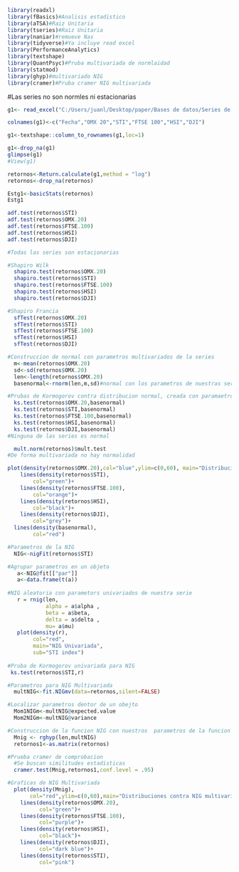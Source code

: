 
```{r Librerias}
library(readxl)
library(fBasics)#Analisis estadistico
library(aTSA)#Raiz Unitaria
library(tseries)#Raiz Unitaria
library(naniar)#remueve Nas
library(tidyverse)#Ya incluye read excel
library(PerformanceAnalytics)
library(textshape)
library(QuantPsyc)#Pruba multivariada de normlaidad
library(statmod)
library(ghyp)#multivariado NIG
library(cramer)#Pruba cramer NIG multivariada
```

#Las series no son normles ni estacionarias

```{r Datos, y forma de df}
g1<- read_excel("C:/Users/juanl/Desktop/paper/Bases de datos/Series de grupos/g1.xls")

colnames(g1)<-c("Fecha","OMX 20","STI","FTSE 100","HSI","DJI")

g1<-textshape::column_to_rownames(g1,loc=1)

```

```{r Limpieza de base}
g1<-drop_na(g1)
glimpse(g1)
#View(g1)

```

```{r Retornos}
retornos<-Return.calculate(g1,method = "log")
retornos<-drop_na(retornos)
```

```{r Estadistica de los retornos}
Estg1<-basicStats(retornos)
Estg1
```


```{r Prueba de raiz unitaria}
adf.test(retornos$STI)
adf.test(retornos$OMX.20)
adf.test(retornos$FTSE.100)
adf.test(retornos$HSI)
adf.test(retornos$DJI)

#Todas las series son estacionarias
```

```{r Pruebas de normalidad univariadas}
#Shapiro Wilk
  shapiro.test(retornos$OMX.20)
  shapiro.test(retornos$STI)
  shapiro.test(retornos$FTSE.100)
  shapiro.test(retornos$HSI)
  shapiro.test(retornos$DJI)

#Shapiro Francia
  sfTest(retornos$OMX.20)
  sfTest(retornos$STI)
  sfTest(retornos$FTSE.100)
  sfTest(retornos$HSI)
  sfTest(retornos$DJI)

#Construccion de normal con parametros multivariados de la series
  m<-mean(retornos$OMX.20)
  sd<-sd(retornos$OMX.20)
  len<-length(retornos$OMX.20)
  basenormal<-rnorm(len,m,sd)#normal con los parametros de nuestras series

#Prubas de Kormogorov contra distribucion normal, creada con paramaetros de nuestra serie 
  ks.test(retornos$OMX.20,basenormal)
  ks.test(retornos$STI,basenormal)
  ks.test(retornos$FTSE.100,basenormal)
  ks.test(retornos$HSI,basenormal)
  ks.test(retornos$DJI,basenormal)
#Ninguna de las series es normal
```

```{r Pruba de normalidad multivariada}
  mult.norm(retornos)$mult.test
#De forma multivariada no hay normalidad
```

```{r Series contra normal}

plot(density(retornos$OMX.20),col="blue",ylim=c(0,60), main="Distribuciones contra normal")+
    lines(density(retornos$STI),
        col="green")+
    lines(density(retornos$FTSE.100),
        col="orange")+
    lines(density(retornos$HSI),
        col="black")+
    lines(density(retornos$DJI),
        col="grey")+
  lines(density(basenormal),
        col="red")
```

```{r Construccion de NIG univariada}
#Parametros de la NIG
  NIG<-nigFit(retornos$STI)

#Agrupar parametros en un objeto
   a<-NIG@fit[["par"]]
   a<-data.frame(t(a))
   
#NIG aleatoria con parametors univariados de nuestra serie
   r = rnig(len,
            alpha = a$alpha , 
            beta = a$beta, 
            delta = a$delta ,
            mu= a$mu)
   plot(density(r),
        col="red",
        main="NIG Univariada",
        sub="STI index")
   
#Pruba de Kormogorov univariada para NIG
 ks.test(retornos$STI,r)
```

```{r Construccion  NIG multivariada}
#Parametros para NIG Multivariada
  multNIG<-fit.NIGmv(data=retornos,silent=FALSE)

#Localizar parametros dentor de un obejto
  Mom1NIGm<-multNIG@expected.value
  Mom2NIGm<-multNIG@variance

#Construccion de la funcion NIG con nuestros  parametros de la funcion multivariada
  Mnig <- rghyp(len,multNIG)
  retornos1<-as.matrix(retornos)

#Prueba cramer de comprobacion
  #Se buscan similitudes estadisticas
  cramer.test(Mnig,retornos1,conf.level = .95)

#Graficas de NIG Multivariada
  plot(density(Mnig),
       col="red",ylim=c(0,60),main="Distribuciones contra NIG multivariada")+
    lines(density(retornos$OMX.20),
          col="green")+
    lines(density(retornos$FTSE.100),
          col="purple")+
    lines(density(retornos$HSI),
          col="black")+
    lines(density(retornos$DJI),
          col="dark blue")+
    lines(density(retornos$STI),
          col="pink")
```
